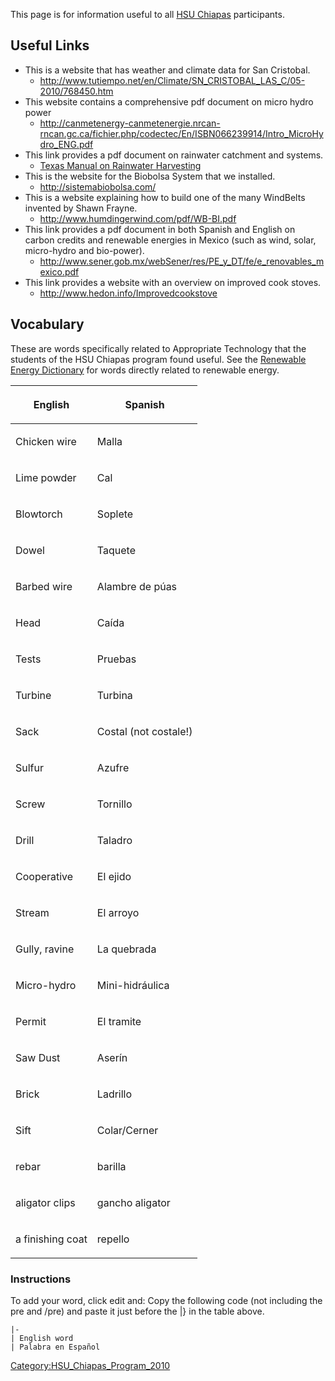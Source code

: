 This page is for information useful to all [[HSU Chiapas]] participants. 

== Useful Links  ==

*This is a website that has weather and climate data for San Cristobal. 
**http://www.tutiempo.net/en/Climate/SN_CRISTOBAL_LAS_C/05-2010/768450.htm 
*This website contains a comprehensive pdf document on micro hydro power 
**http://canmetenergy-canmetenergie.nrcan-rncan.gc.ca/fichier.php/codectec/En/ISBN066239914/Intro_MicroHydro_ENG.pdf 
*This link provides a pdf document on rainwater catchment and systems. 
**[http://www.google.com/url?sa=t&source=web&cd=9&ved=0CEUQFjAI&url=http%3A%2F%2Fwww.twdb.state.tx.us%2Fpublications%2Freports%2Frainwaterharvestingmanual_3rdedition.pdf&ei=MRRNTKbWLZKgsQP5pM1I&usg=AFQjCNGYG-vYfrW1HJKCnH7fQzE-cmp7hw&sig2=DZF160LHY3m9OK03nZisXA|The Texas Manual on Rainwater Harvesting] 
*This is the website for the Biobolsa System that we installed. 
**http://sistemabiobolsa.com/ 
*This is a website explaining how to build one of the many WindBelts invented by Shawn Frayne. 
**http://www.humdingerwind.com/pdf/WB-BI.pdf
*This link provides a pdf document in both Spanish and English on carbon credits and renewable energies in Mexico (such as wind, solar, micro-hydro and bio-power).
**http://www.sener.gob.mx/webSener/res/PE_y_DT/fe/e_renovables_mexico.pdf
*This link provides a website with an overview on improved cook stoves. 
**http://www.hedon.info/Improvedcookstove

== Vocabulary  ==

These are words specifically related to Appropriate Technology that the students of the HSU Chiapas program found useful. See the [[Renewable Energy Dictionary]] for words directly related to renewable energy. 

{| class="wikitable sortable"
|-
! English 
! Spanish
|-
| Chicken wire 
| Malla
|-
| Lime powder 
| Cal
|-
| Blowtorch 
| Soplete
|-
| Dowel 
| Taquete
|-
| Barbed wire 
| Alambre de púas
|-
| Head 
| Caída
|-
| Tests 
| Pruebas
|-
| Turbine 
| Turbina
|-
| Sack 
| Costal (not costale!)
|-
| Sulfur 
| Azufre
|-
| Screw 
| Tornillo
|-
| Drill 
| Taladro
|-
| Cooperative<br> 
| El ejido<br>
|-
| Stream<br> 
| El arroyo<br>
|-
| Gully, ravine<br> 
| La quebrada<br>
|-
| Micro-hydro<br> 
| Mini-hidráulica<br>
|-
| Permit 
| El tramite
|-
|Saw Dust<br>
|Aserín<br>
|-
| Brick<br>
| Ladrillo<br>
|-
| Sift<br>
| Colar/Cerner<br>
|-
| rebar
| barilla
|-
| aligator clips<br>
| gancho aligator<br>
|-
| a finishing coat<br>
| repello<br>

|}

=== Instructions  ===

To add your word, click edit and: Copy the following code (not including the pre and /pre) and paste it just before the |} in the table above. 
<pre>|-
| English word
| Palabra en Español
</pre> 
[[Category:HSU_Chiapas_Program_2010]]